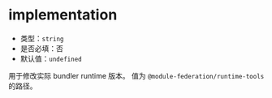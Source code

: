 # implementation

- 类型：`string`
- 是否必填：否
- 默认值：`undefined`

用于修改实际 bundler runtime 版本。 值为 `@module-federation/runtime-tools` 的路径。
